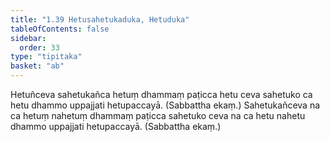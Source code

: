 ```yaml
---
title: "1.39 Hetusahetukaduka, Hetuduka"
tableOfContents: false
sidebar:
  order: 33
type: "tipitaka"
basket: "ab"
---
```



<DynamicBreadcrumb />

<Division number="69">

<Paragraph number="201">
Hetuñceva sahetukañca hetuṃ dhammaṃ paṭicca hetu ceva sahetuko ca hetu dhammo uppajjati hetupaccayā. (Sabbattha ekaṃ.)
</Paragraph>

<Paragraph number="202">
Sahetukañceva na ca hetuṃ nahetuṃ dhammaṃ paṭicca sahetuko ceva na ca hetu nahetu dhammo uppajjati hetupaccayā. (Sabbattha ekaṃ.)
</Paragraph>
</Division>